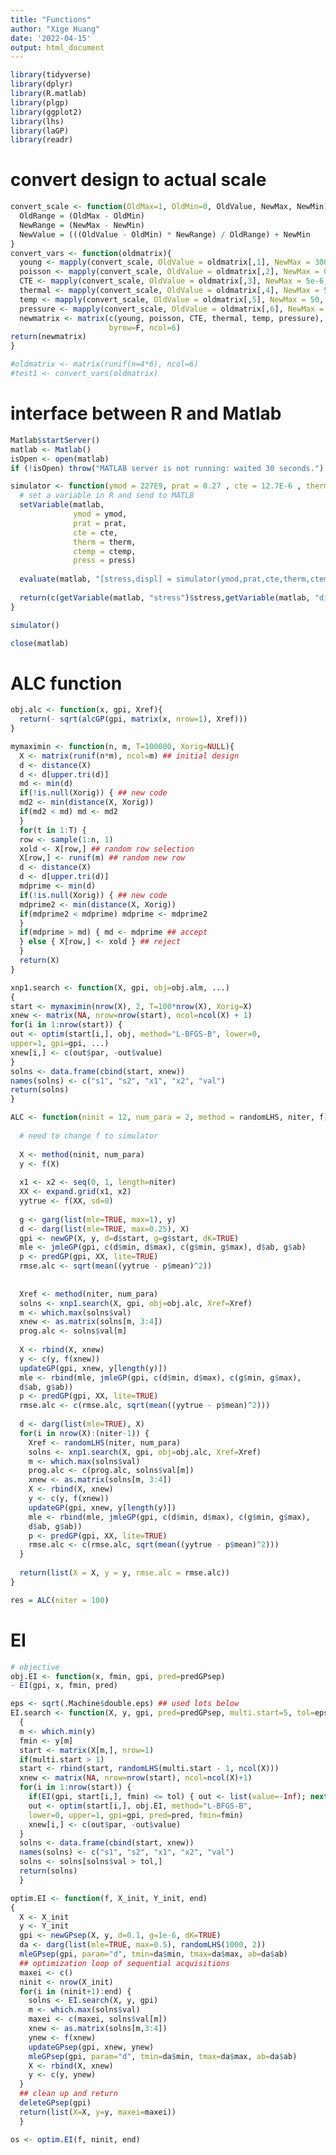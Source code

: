 ```yaml
---
title: "Functions"
author: "Xige Huang"
date: '2022-04-15'
output: html_document
---
```


```r
library(tidyverse)
library(dplyr)
library(R.matlab)
library(plgp)
library(ggplot2)
library(lhs)
library(laGP)
library(readr)
```


# convert design to actual scale

```r
convert_scale <- function(OldMax=1, OldMin=0, OldValue, NewMax, NewMin){
  OldRange = (OldMax - OldMin)  
  NewRange = (NewMax - NewMin)  
  NewValue = (((OldValue - OldMin) * NewRange) / OldRange) + NewMin
}
convert_vars <- function(oldmatrix){
  young <- mapply(convert_scale, OldValue = oldmatrix[,1], NewMax = 300e9, NewMin=200e9)
  poisson <- mapply(convert_scale, OldValue = oldmatrix[,2], NewMax = 0.1, NewMin=0.49)
  CTE <- mapply(convert_scale, OldValue = oldmatrix[,3], NewMax = 5e-6, NewMin=1.5e-5)
  thermal <- mapply(convert_scale, OldValue = oldmatrix[,4], NewMax = 5, NewMin=15)
  temp <- mapply(convert_scale, OldValue = oldmatrix[,5], NewMax = 50, NewMin=360)
  pressure <- mapply(convert_scale, OldValue = oldmatrix[,6], NewMax = 1e5, NewMin=4.8e5)
  newmatrix <- matrix(c(young, poisson, CTE, thermal, temp, pressure),
                      byrow=F, ncol=6)
return(newmatrix)
}
```

```r
#oldmatrix <- matrix(runif(n=4*6), ncol=6)
#test1 <- convert_vars(oldmatrix)
```


# interface between R and Matlab

```r
Matlab$startServer()
matlab <- Matlab()
isOpen <- open(matlab)
if (!isOpen) throw("MATLAB server is not running: waited 30 seconds.")
```

```r
simulator <- function(ymod = 227E9, prat = 0.27 , cte = 12.7E-6 , therm = 11.5 , ctemp = 150 ,press = 4.5E5){
  # set a variable in R and send to MATLB
  setVariable(matlab,
              ymod = ymod,
              prat = prat,
              cte = cte,
              therm = therm,
              ctemp = ctemp,
              press = press)
  
  evaluate(matlab, "[stress,displ] = simulator(ymod,prat,cte,therm,ctemp,press)")
  
  return(c(getVariable(matlab, "stress")$stress,getVariable(matlab, "displ")$displ))
}
```

```r
simulator()
```

```r
close(matlab)
```




# ALC function

```r
obj.alc <- function(x, gpi, Xref){
  return(- sqrt(alcGP(gpi, matrix(x, nrow=1), Xref)))
}
```

```r
mymaximin <- function(n, m, T=100000, Xorig=NULL){
  X <- matrix(runif(n*m), ncol=m) ## initial design
  d <- distance(X)
  d <- d[upper.tri(d)]
  md <- min(d)
  if(!is.null(Xorig)) { ## new code
  md2 <- min(distance(X, Xorig))
  if(md2 < md) md <- md2
  }
  for(t in 1:T) {
  row <- sample(1:n, 1)
  xold <- X[row,] ## random row selection
  X[row,] <- runif(m) ## random new row
  d <- distance(X)
  d <- d[upper.tri(d)]
  mdprime <- min(d)
  if(!is.null(Xorig)) { ## new code
  mdprime2 <- min(distance(X, Xorig))
  if(mdprime2 < mdprime) mdprime <- mdprime2
  }
  if(mdprime > md) { md <- mdprime ## accept
  } else { X[row,] <- xold } ## reject
  }
  return(X)
}
```

```r
xnp1.search <- function(X, gpi, obj=obj.alm, ...)
{
start <- mymaximin(nrow(X), 2, T=100*nrow(X), Xorig=X)
xnew <- matrix(NA, nrow=nrow(start), ncol=ncol(X) + 1)
for(i in 1:nrow(start)) {
out <- optim(start[i,], obj, method="L-BFGS-B", lower=0,
upper=1, gpi=gpi, ...)
xnew[i,] <- c(out$par, -out$value)
}
solns <- data.frame(cbind(start, xnew))
names(solns) <- c("s1", "s2", "x1", "x2", "val")
return(solns)
}
```



```r
ALC <- function(ninit = 12, num_para = 2, method = randomLHS, niter, f){
  
  # need to change f to simulator
  
  X <- method(ninit, num_para)
  y <- f(X)
  
  x1 <- x2 <- seq(0, 1, length=niter)
  XX <- expand.grid(x1, x2)
  yytrue <- f(XX, sd=0)
  
  g <- garg(list(mle=TRUE, max=1), y)
  d <- darg(list(mle=TRUE, max=0.25), X)
  gpi <- newGP(X, y, d=d$start, g=g$start, dK=TRUE)
  mle <- jmleGP(gpi, c(d$min, d$max), c(g$min, g$max), d$ab, g$ab)
  p <- predGP(gpi, XX, lite=TRUE)
  rmse.alc <- sqrt(mean((yytrue - p$mean)^2))
  
  
  Xref <- method(niter, num_para)
  solns <- xnp1.search(X, gpi, obj=obj.alc, Xref=Xref)
  m <- which.max(solns$val)
  xnew <- as.matrix(solns[m, 3:4])
  prog.alc <- solns$val[m]
  
  X <- rbind(X, xnew)
  y <- c(y, f(xnew))
  updateGP(gpi, xnew, y[length(y)])
  mle <- rbind(mle, jmleGP(gpi, c(d$min, d$max), c(g$min, g$max),
  d$ab, g$ab))
  p <- predGP(gpi, XX, lite=TRUE)
  rmse.alc <- c(rmse.alc, sqrt(mean((yytrue - p$mean)^2)))
  
  d <- darg(list(mle=TRUE), X)
  for(i in nrow(X):(niter-1)) {
    Xref <- randomLHS(niter, num_para)
    solns <- xnp1.search(X, gpi, obj=obj.alc, Xref=Xref)
    m <- which.max(solns$val)
    prog.alc <- c(prog.alc, solns$val[m])
    xnew <- as.matrix(solns[m, 3:4])
    X <- rbind(X, xnew)
    y <- c(y, f(xnew))
    updateGP(gpi, xnew, y[length(y)])
    mle <- rbind(mle, jmleGP(gpi, c(d$min, d$max), c(g$min, g$max),
    d$ab, g$ab))
    p <- predGP(gpi, XX, lite=TRUE)
    rmse.alc <- c(rmse.alc, sqrt(mean((yytrue - p$mean)^2)))
  }
  
  return(list(X = X, y = y, rmse.alc = rmse.alc))
}
```


```r
res = ALC(niter = 100)
```


# EI

```r
# objective
obj.EI <- function(x, fmin, gpi, pred=predGPsep)
- EI(gpi, x, fmin, pred)
```

```r
eps <- sqrt(.Machine$double.eps) ## used lots below
EI.search <- function(X, y, gpi, pred=predGPsep, multi.start=5, tol=eps)
  {
  m <- which.min(y)
  fmin <- y[m]
  start <- matrix(X[m,], nrow=1)
  if(multi.start > 1)
  start <- rbind(start, randomLHS(multi.start - 1, ncol(X)))
  xnew <- matrix(NA, nrow=nrow(start), ncol=ncol(X)+1)
  for(i in 1:nrow(start)) {
    if(EI(gpi, start[i,], fmin) <= tol) { out <- list(value=-Inf); next }
    out <- optim(start[i,], obj.EI, method="L-BFGS-B",
    lower=0, upper=1, gpi=gpi, pred=pred, fmin=fmin)
    xnew[i,] <- c(out$par, -out$value)
  }
  solns <- data.frame(cbind(start, xnew))
  names(solns) <- c("s1", "s2", "x1", "x2", "val")
  solns <- solns[solns$val > tol,]
  return(solns)
  }
```

```r
optim.EI <- function(f, X_init, Y_init, end)
{
  X <- X_init
  y <- Y_init
  gpi <- newGPsep(X, y, d=0.1, g=1e-6, dK=TRUE)
  da <- darg(list(mle=TRUE, max=0.5), randomLHS(1000, 2))
  mleGPsep(gpi, param="d", tmin=da$min, tmax=da$max, ab=da$ab)
  ## optimization loop of sequential acquisitions
  maxei <- c()
  ninit <- nrow(X_init)
  for(i in (ninit+1):end) {
    solns <- EI.search(X, y, gpi)
    m <- which.max(solns$val)
    maxei <- c(maxei, solns$val[m])
    xnew <- as.matrix(solns[m,3:4])
    ynew <- f(xnew)
    updateGPsep(gpi, xnew, ynew)
    mleGPsep(gpi, param="d", tmin=da$min, tmax=da$max, ab=da$ab)
    X <- rbind(X, xnew)
    y <- c(y, ynew)
  }
  ## clean up and return
  deleteGPsep(gpi)
  return(list(X=X, y=y, maxei=maxei))
  }
```

```r
os <- optim.EI(f, ninit, end)
```


